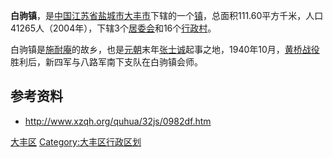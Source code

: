 {{中国乡级行政区|32/09/82/102/000}}
'''白驹镇'''，是[[中国|中国]][[江苏省|江苏省]][[盐城市|盐城市]][[大丰市|大丰市]]下辖的一个[[镇|镇]]，总面积111.60平方千米，人口41265人（2004年），下辖3个[[居委会|居委会]]和16个[[行政村|行政村]]。

白驹镇是[[施耐庵|施耐庵]]的故乡，也是[[元朝|元朝]]末年[[张士诚|张士诚]]起事之地，1940年10月，[[黄桥战役|黄桥战役]]胜利后，新四军与八路军南下支队在白驹镇会师。

==参考资料==
*http://www.xzqh.org/quhua/32js/0982df.htm {{Wayback|url=http://www.xzqh.org/quhua/32js/0982df.htm |date=20160307105011 }}

{{江苏省盐城市大丰市行政区划}}
{{江苏行政区划小作品}}
[[Category:盐城建制镇|大丰区]]
[[Category:大丰区行政区划|Category:大丰区行政区划]]
